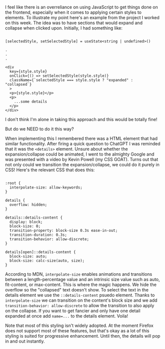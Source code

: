 I feel like there is an overreliance on using JavaScript to get things done on the frontend, especially when it comes to
applying certain styles to elements. To illustrate my point here's an example from the project I worked on this week. The
idea was to have sections that would expand and collapse when clicked upon. Initially, I had something like:

```

[selectedStyle, setSelectedStyle] = useState<string | undefined>()

.
.
.

<div
  key={style.style}
  onClick={() => setSelectedStyle(style.style)}
  className={`selectedStyle === style.style ? "expanded" : "collapsed`}
  >
  <p>{style.style}</p>
  <p>
    ...some details
  </p>
</div>

```

I don't think I'm alone in taking this approach and this would be totally fine!

But do we NEED to do it this way?

When implementing this I remembered there was a HTML element that had similar functionality.
After firing a quick question to ChatGPT I was reminded that it was the `<details>` element.
Unsure about whether the expansion/collapse could be animated, I went to the almighty Google
and was presented with a video by Kevin Powell (my CSS GOAT). Turns out that not only could
we transition the expansion/collapse, we could do it purely in CSS! Here's the relevant CSS
that does this:

```

:root {
  interpolate-size: allow-keywords;
}

details {
  overflow: hidden;
}

details::details-content {
  display: block;
  block-size: 0;
  transition-property: block-size 0.3s ease-in-out;
  transition-duration: 0.3s;
  transition-behavior: allow-discrete;
}

details[open]::details-content {
  block-size: auto;
  block-size: calc-size(auto, size);
}

```

According to MDN, `interpolate-size` enables animations and transitions between a length-percentage value
and an intrinsic size value such as auto, fit-content, or max-content. This is where the magic happens.
We hide the overflow so the "collapsed" text doesn't show. To select the text in the details element we use
the `::details-content` psuedo element. Thanks to `interpolate-size` we can transition on the content's block
size and we add `transition-behavior: allow-discrete` to allow the transition to also apply on the collapse.
If you want to get fancier and only have one detail expanded at once add `name=...` to the details element.
Voila!

Note that most of this styling isn't widely adopted. At the moment Firefox does not support most of these features,
but that's okay as a lot of this styling is suited for progressive enhancement. Until then, the details will pop in and out
instantly.

